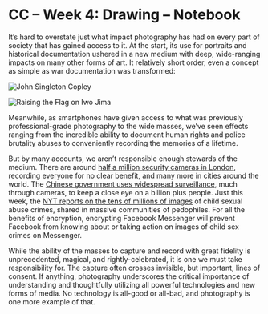 
# CC – Week 4: Drawing – Notebook

It’s hard to overstate just what impact photography has had on every part of society that has gained access to it. At the start, its use for portraits and historical documentation ushered in a new medium with deep, wide-ranging impacts on many other forms of art. It relatively short order, even a concept as simple as war documentation was transformed:

<Columns>

![John Singleton Copley](https://upload.wikimedia.org/wikipedia/commons/d/d4/John_Singleton_Copley_001.jpg)

![Raising the Flag on Iwo Jima](https://upload.wikimedia.org/wikipedia/commons/thumb/b/b0/Raising_the_Flag_on_Iwo_Jima%2C_larger_-_edit1.jpg/2560px-Raising_the_Flag_on_Iwo_Jima%2C_larger_-_edit1.jpg)

</Columns>

Meanwhile, as smartphones have given access to what was previously professional-grade photography to the wide masses, we’ve seen effects ranging from the incredible ability to document human rights and police brutality abuses to conveniently recording the memories of a lifetime.

But by many accounts, we aren’t responsible enough stewards of the medium. There are around [half a million security cameras in London](https://www.caughtoncamera.net/news/how-many-cctv-cameras-in-london/), recording everyone for no clear benefit, and many more in cities around the world. The [Chinese government uses widespread surveillance](https://www.wired.com/story/inside-chinas-massive-surveillance-operation/), much through cameras, to keep a close eye on a billion plus people. Just this week, the [NYT reports on the tens of millions of images](https://www.nytimes.com/interactive/2019/09/28/us/child-sex-abuse.html) of child sexual abuse crimes, shared in massive communities of pedophiles. For all the benefits of encryption, encrypting Facebook Messenger will prevent Facebook from knowing about or taking action on images of child sex crimes on Messenger.

While the ability of the masses to capture and record with great fidelity is unprecedented, magical, and rightly-celebrated, it is one we must take responsibility for. The capture often crosses invisible, but important, lines of consent. If anything, photography underscores the critical importance of understanding and thoughtfully utilizing all powerful technologies and new forms of media. No technology is all-good or all-bad, and photography is one more example of that.